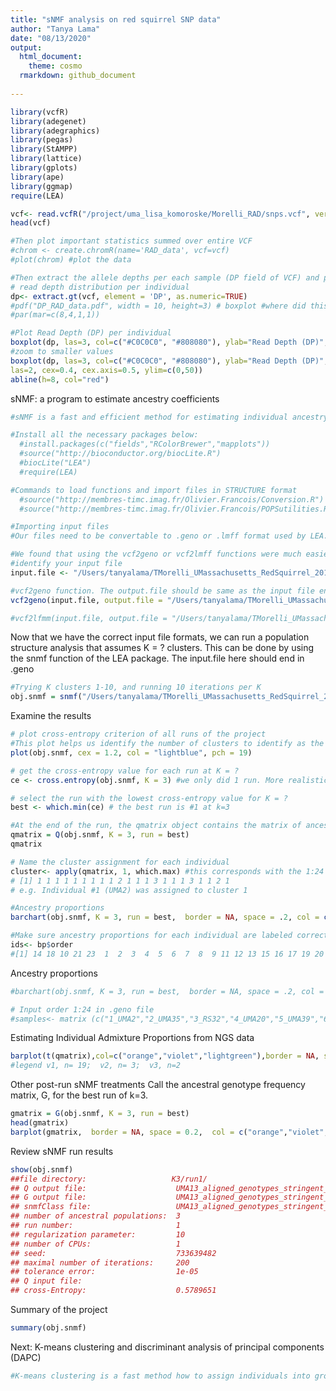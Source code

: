 ```yaml
---
title: "sNMF analysis on red squirrel SNP data"
author: "Tanya Lama"
date: "08/13/2020"
output:
  html_document: 
    theme: cosmo
  rmarkdown: github_document
  
---
```

```r
library(vcfR)
library(adegenet)
library(adegraphics)
library(pegas)
library(StAMPP)
library(lattice)
library(gplots)
library(ape)
library(ggmap) 
require(LEA)
```

```r

vcf<- read.vcfR("/project/uma_lisa_komoroske/Morelli_RAD/snps.vcf", verbose = FALSE)
head(vcf)

#Then plot important statistics summed over entire VCF
#chrom <- create.chromR(name='RAD_data', vcf=vcf) 
#plot(chrom) #plot the data

#Then extract the allele depths per each sample (DP field of VCF) and plot distribution of allele depths of all sites per each sample. NB: You may inspect and visualize other fields of VCF, e.g. allele depth (AD) or genotype quality (GQ)
# read depth distribution per individual 
dp<- extract.gt(vcf, element = 'DP', as.numeric=TRUE)
#pdf("DP_RAD_data.pdf", width = 10, height=3) # boxplot #where did this go?
#par(mar=c(8,4,1,1)) 

#Plot Read Depth (DP) per individual 
boxplot(dp, las=3, col=c("#C0C0C0", "#808080"), ylab="Read Depth (DP)",las=2, cex=0.4, cex.axis=0.5)
#zoom to smaller values 
boxplot(dp, las=3, col=c("#C0C0C0", "#808080"), ylab="Read Depth (DP)",
las=2, cex=0.4, cex.axis=0.5, ylim=c(0,50))
abline(h=8, col="red") 
```

sNMF: a program to estimate ancestry coefficients
```r
#sNMF is a fast and efficient method for estimating individual ancestry coefficients based on sparse non-negative matrix factorization algorithms. In [1], the performances of sNMF were compared to the likelihood algorithm implemented in the computer program ADMIXTURE. Without loss of accuracy, sNMF computed estimates of ancestry coefficients with run-times approximately 10 to 30 times shorter than those of ADMIXTURE.

#Install all the necessary packages below:
  #install.packages(c("fields","RColorBrewer","mapplots"))
  #source("http://bioconductor.org/biocLite.R")
  #biocLite("LEA")
  #require(LEA)

#Commands to load functions and import files in STRUCTURE format
  #source("http://membres-timc.imag.fr/Olivier.Francois/Conversion.R")
  #source("http://membres-timc.imag.fr/Olivier.Francois/POPSutilities.R")

#Importing input files
#Our files need to be convertable to .geno or .lmff format used by LEA. The LEA package has a couple of very helpful functions to convert vcf files to these formats in R. If you can't use these functions, you may need to convert your vcf to STRUCTURE format outside of R using PGDSpider (downloaded at ). 

#We found that using the vcf2geno or vcf2lmff functions were much easier than converting our vcf dataset to STRUCTURE format and then using the struct2geno function.1371 line(s) were removed because these are not SNPs.
#identify your input file
input.file <- "/Users/tanyalama/TMorelli_UMassachusetts_RedSquirrel_20170525-01609/VCF_files/UMA13_aligned_genotypes_stringent.vcf"

#vcf2geno function. The output.file should be same as the input file ending in .geno. force = TRUE if you want to overwrite an existing file under that name. 
vcf2geno(input.file, output.file = "/Users/tanyalama/TMorelli_UMassachusetts_RedSquirrel_20170525-01609/VCF_files/UMA13_aligned_genotypes_stringent.geno", force = TRUE)

#vcf2lfmm(input.file, output.file = "/Users/tanyalama/TMorelli_UMassachusetts_RedSquirrel_20170525-01609/VCF_files/UMA13_aligned_genotypes_stringent.lfmm", force = TRUE)
```

Now that we have the correct input file formats, we can run a population structure analysis that assumes K = ? clusters. This can be done by using the snmf function of the LEA package. The input.file here should end in .geno
```r
#Trying K clusters 1-10, and running 10 iterations per K
obj.snmf = snmf("/Users/tanyalama/TMorelli_UMassachusetts_RedSquirrel_20170525-01609/VCF_files/UMA13_aligned_genotypes_stringent.geno", K = 1:10, project = "new", repetitions = 1, tolerance = 0.00001, entropy=TRUE, ploidy = 2)
```

Examine the results
```r
# plot cross-entropy criterion of all runs of the project
#This plot helps us identify the number of clusters to identify as the most likely for our population (looks like k=3)
plot(obj.snmf, cex = 1.2, col = "lightblue", pch = 19)

# get the cross-entropy value for each run at K = ?
ce <- cross.entropy(obj.snmf, K = 3) #we only did 1 run. More realistically we would perform many runs and select the best one

# select the run with the lowest cross-entropy value for K = ?
best <- which.min(ce) # the best run is #1 at k=3

#At the end of the run, the qmatrix object contains the matrix of ancestry coefficients for each individual and for K = 3 clusters. The Q-matrix has 24 rows and 3 columns, and it is traditionally displayed using a barplot representation. For this representation, we just use the barplot function of R (Figure 1).
qmatrix = Q(obj.snmf, K = 3, run = best)
qmatrix

# Name the cluster assignment for each individual
cluster<- apply(qmatrix, 1, which.max) #this corresponds with the 1:24 order 
# [1] 1 1 1 1 1 1 1 1 1 2 1 1 1 3 1 1 1 3 1 1 2 1 
# e.g. Individual #1 (UMA2) was assigned to cluster 1
```

```r
#Ancestry proportions
barchart(obj.snmf, K = 3, run = best,  border = NA, space = .2, col = c("orange","violet","lightgreen"), xlab = "Individuals", ylab = "Ancestry proportions",  main = "Ancestry matrix", horiz = FALSE,   names.arg = c("1_UMA2","2_UMA35","3_RS32","4_UMA20","5_UMA39","6_UMA19","7_RS104","8_UMA13","9_UMA5", "10_UMA3", "11_UMA26", "12_RS33","13_UMA23", "14_UMA40", "15_UMA8", "16_UMA6", "17_UMA9", "18_UMA38", "19_UMA17", "20_UMA41", "21_UMA4", "22_UMA37", "23_UMA21", "24_UMA42"),cex.names=0.65, las = 2) -> bp 

#Make sure ancestry proportions for each individual are labeled correctly
ids<- bp$order
#[1] 14 18 10 21 23  1  2  3  4  5  6  7  8  9 11 12 13 15 16 17 19 20 22 24
```

Ancestry proportions
```r
#barchart(obj.snmf, K = 3, run = best,  border = NA, space = .2, col = c("orange","violet","lightgreen"), xlab = "Individuals", ylab = "Ancestry proportions",  main = "Ancestry matrix", horiz = FALSE,   names.arg = ids,cex.names=0.65, las = 2) -> bp 

# Input order 1:24 in .geno file
#samples<- matrix (c("1_UMA2","2_UMA35","3_RS32","4_UMA20","5_UMA39","6_UMA19","7_RS104","8_UMA13","9_UMA5", "10_UMA3", "11_UMA26", "12_RS33","13_UMA23", "14_UMA40", "15_UMA8", "16_UMA6", "17_UMA9", "18_UMA38", "19_UMA17", "20_UMA41", "21_UMA4", "22_UMA37", "23_UMA21", "24_UMA42"),ncol= 1)
```

Estimating Individual Admixture Proportions from NGS data
```r
barplot(t(qmatrix),col=c("orange","violet","lightgreen"),border = NA, space = .2,xlab = "Individuals", ylab = "Admixture coefficients", main = "Ancestry matrix", horiz = FALSE, names.arg = c("UMA2","UMA35","RS32","UMA20","UMA39","UMA19","RS104","UMA13","UMA5", "UMA3", "UMA26", "RS33","UMA23", "UMA40", "UMA8", "UMA6", "UMA9", "UMA38", "UMA17", "UMA41", "UMA4", "UMA37", "UMA21", "UMA42"),cex.names=0.65, las = 2)
#legend v1, n= 19;  v2, n= 3;  v3, n=2
```
Other post-run sNMF treatments
Call the ancestral genotype frequency matrix, G, for the best run of k=3. 
```r
gmatrix = G(obj.snmf, K = 3, run = best)
head(gmatrix)
barplot(gmatrix,  border = NA, space = 0.2,  col = c("orange","violet","lightgreen"),  xlab = "Populations", ylab = "Ancestry proportions",  main = "Ancestry matrix") ->gp
```

Review sNMF run results
```r
show(obj.snmf)
##file directory:                   K3/run1/ 
## Q output file:                    UMA13_aligned_genotypes_stringent_r1.3.Q 
## G output file:                    UMA13_aligned_genotypes_stringent_r1.3.G 
## snmfClass file:                   UMA13_aligned_genotypes_stringent_r1.3.snmfClass 
## number of ancestral populations:  3 
## run number:                       1 
## regularization parameter:         10 
## number of CPUs:                   1 
## seed:                             733639482 
## maximal number of iterations:     200 
## tolerance error:                  1e-05 
## Q input file:                      
## cross-Entropy:                    0.5789651 
```

Summary of the project
```r
summary(obj.snmf)
```

Next: K-means clustering and discriminant analysis of principal components (DAPC) 
```r
#K‐means clustering is a fast method how to assign individuals into groups. Unlike STRUCTURE it does not make assumptions on population genetic parameters such as Hardy Weinberg equilibrium....
``` 
